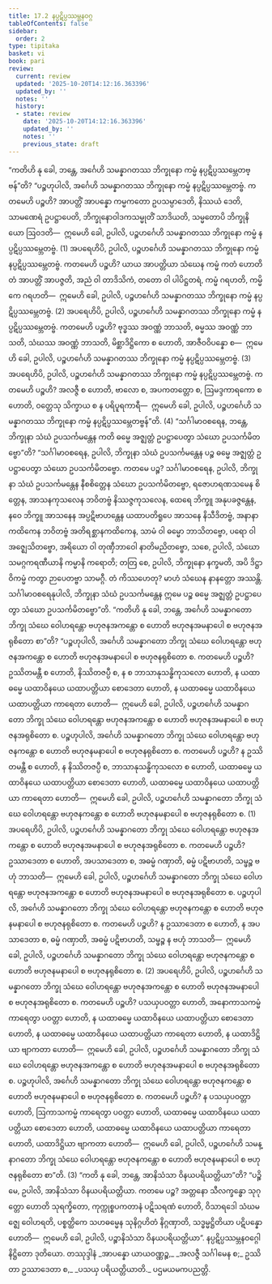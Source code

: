```yaml
---
title: 17.2 နပ္ပဋိပ္ပဿမ္ဘနဝဂ္ဂ
tableOfContents: false
sidebar:
  order: 2
type: tipitaka
basket: vi
book: pari
review:
  current: review
  updated: '2025-10-20T14:12:16.363396'
  updated_by: ''
  notes: ''
  history:
  - state: review
    date: '2025-10-20T14:12:16.363396'
    updated_by: ''
    notes: ''
    previous_state: draft
---
```



<DynamicBreadcrumb />


<ReviewStatus review={frontmatter.review} showDetails={true} />

<HypothesisAnnotation frontmatter={frontmatter} />

<Division number="420" book="pari" e="ch" v="5" p="317">

<Paragraph number="1960" book="pari">
“ကတိဟိ နု ခေါ, ဘန္တေ, အင်္ဂေဟိ သမန္နာဂတဿ ဘိက္ခုနော ကမ္မံ နပ္ပဋိပ္ပဿမ္ဘေတဗ္ဗန်”တိ?
</Paragraph>

<Paragraph number="1961" book="pari">
“ပဉ္စဟုပါလိ, အင်္ဂေဟိ သမန္နာဂတဿ ဘိက္ခုနော ကမ္မံ နပ္ပဋိပ္ပဿမ္ဘေတဗ္ဗံ. ကတမေဟိ ပဉ္စဟိ? အာပတ္တိံ အာပန္နော ကမ္မကတော ဥပသမ္ပာဒေတိ, နိဿယံ ဒေတိ, သာမဏေရံ ဥပဋ္ဌာပေတိ, ဘိက္ခုနောဝါဒကသမ္မုတိံ သာဒိယတိ, သမ္မတောပိ ဘိက္ခုနိယော ဩဝဒတိ—  ဣမေဟိ ခေါ, ဥပါလိ, ပဉ္စဟင်္ဂေဟိ သမန္နာဂတဿ ဘိက္ခုနော ကမ္မံ နပ္ပဋိပ္ပဿမ္ဘေတဗ္ဗံ. (1)
</Paragraph>

<Paragraph number="1962" book="pari">
အပရေဟိပိ, ဥပါလိ, ပဉ္စဟင်္ဂေဟိ သမန္နာဂတဿ ဘိက္ခုနော ကမ္မံ နပ္ပဋိပ္ပဿမ္ဘေတဗ္ဗံ. ကတမေဟိ ပဉ္စဟိ? ယာယ အာပတ္တိယာ သံဃေန ကမ္မံ ကတံ ဟောတိ တံ အာပတ္တိံ အာပဇ္ဇတိ, အညံ ဝါ တာဒိသိကံ, တတော ဝါ ပါပိဋ္ဌတရံ, ကမ္မံ ဂရဟတိ, ကမ္မိကေ ဂရဟတိ—  ဣမေဟိ ခေါ, ဥပါလိ, ပဉ္စဟင်္ဂေဟိ သမန္နာဂတဿ ဘိက္ခုနော ကမ္မံ နပ္ပဋိပ္ပဿမ္ဘေတဗ္ဗံ. (2)
</Paragraph>

<Paragraph number="1963" book="pari">
အပရေဟိပိ, ဥပါလိ, ပဉ္စဟင်္ဂေဟိ သမန္နာဂတဿ ဘိက္ခုနော ကမ္မံ နပ္ပဋိပ္ပဿမ္ဘေတဗ္ဗံ. ကတမေဟိ ပဉ္စဟိ? ဗုဒ္ဓဿ အဝဏ္ဏံ ဘာသတိ, ဓမ္မဿ အဝဏ္ဏံ ဘာသတိ, သံဃဿ အဝဏ္ဏံ ဘာသတိ, မိစ္ဆာဒိဋ္ဌိကော စ ဟောတိ, အာဇီဝဝိပန္နော စ—  ဣမေဟိ ခေါ, ဥပါလိ, ပဉ္စဟင်္ဂေဟိ သမန္နာဂတဿ ဘိက္ခုနော ကမ္မံ နပ္ပဋိပ္ပဿမ္ဘေတဗ္ဗံ. (3)
</Paragraph>

<Paragraph number="1964" book="pari">
အပရေဟိပိ, ဥပါလိ, ပဉ္စဟင်္ဂေဟိ သမန္နာဂတဿ ဘိက္ခုနော ကမ္မံ နပ္ပဋိပ္ပဿမ္ဘေတဗ္ဗံ. ကတမေဟိ ပဉ္စဟိ? အလဇ္ဇီ စ ဟောတိ, ဗာလော စ, အပကတတ္တော စ, ဩမဒ္ဒကာရကော စ ဟောတိ, ဝတ္တေသု သိက္ခာယ စ န ပရိပူရကာရီ—  ဣမေဟိ ခေါ, ဥပါလိ, ပဉ္စဟင်္ဂေဟိ သမန္နာဂတဿ ဘိက္ခုနော ကမ္မံ နပ္ပဋိပ္ပဿမ္ဘေတဗ္ဗန်”တိ. (4)
</Paragraph>

</Division>
<Division number="421" book="pari" e="ch" v="5" p="318">

<Paragraph number="1965" book="pari">
“သင်္ဂါမာဝစရေန, ဘန္တေ, ဘိက္ခုနာ သံဃံ ဥပသင်္ကမန္တေန ကတိ ဓမ္မေ အဇ္ဈတ္တံ ဥပဋ္ဌာပေတွာ သံဃော ဥပသင်္ကမိတဗ္ဗော”တိ?
</Paragraph>

<Paragraph number="1966" book="pari">
“သင်္ဂါမာဝစရေန, ဥပါလိ, ဘိက္ခုနာ သံဃံ ဥပသင်္ကမန္တေန ပဉ္စ ဓမ္မေ အဇ္ဈတ္တံ ဥပဋ္ဌာပေတွာ သံဃော ဥပသင်္ကမိတဗ္ဗော. ကတမေ ပဉ္စ? သင်္ဂါမာဝစရေန, ဥပါလိ, ဘိက္ခုနာ သံဃံ ဥပသင်္ကမန္တေန နီစစိတ္တေန သံဃော ဥပသင်္ကမိတဗ္ဗော, ရဇောဟရဏသမေန စိတ္တေန, အာသနကုသလေန ဘဝိတဗ္ဗံ နိဿဇ္ဇကုသလေန, ထေရေ ဘိက္ခူ အနုပခဇ္ဇန္တေန, နဝေ ဘိက္ခူ အာသနေန အပ္ပဋိဗာဟန္တေန ယထာပတိရူပေ အာသနေ နိသီဒိတဗ္ဗံ, အနာနာကထိကေန ဘဝိတဗ္ဗံ အတိရစ္ဆာနကထိကေန, သာမံ ဝါ ဓမ္မော ဘာသိတဗ္ဗော, ပရော ဝါ အဇ္ဈေသိတဗ္ဗော, အရိယော ဝါ တုဏှီဘာဝေါ နာတိမညိတဗ္ဗော, သစေ, ဥပါလိ, သံဃော သမဂ္ဂကရဏီယာနိ ကမ္မာနိ ကရောတိ; တတြ စေ, ဥပါလိ, ဘိက္ခုနော နက္ခမတိ, အပိ ဒိဋ္ဌာဝိကမ္မံ ကတွာ ဉာပေတဗ္ဗာ သာမဂ္ဂီ. တံ ကိဿဟေတု? မာဟံ သံဃေန နာနတ္တော အဿန္တိ. သင်္ဂါမာဝစရေနုပါလိ, ဘိက္ခုနာ သံဃံ ဥပသင်္ကမန္တေန ဣမေ ပဉ္စ ဓမ္မေ အဇ္ဈတ္တံ ဥပဋ္ဌာပေတွာ သံဃော ဥပသင်္ကမိတဗ္ဗော”တိ.
</Paragraph>

</Division>
<Division number="422" book="pari" e="ch" v="5" p="318">

<Paragraph number="1967" book="pari">
“ကတိဟိ နု ခေါ, ဘန္တေ, အင်္ဂေဟိ သမန္နာဂတော ဘိက္ခု သံဃေ ဝေါဟရန္တော ဗဟုဇနအကန္တော စ ဟောတိ ဗဟုဇနအမနာပေါ စ ဗဟုဇနအရုစိတော စာ”တိ?
</Paragraph>

<Paragraph number="1968" book="pari">
“ပဉ္စဟုပါလိ, အင်္ဂေဟိ သမန္နာဂတော ဘိက္ခု သံဃေ ဝေါဟရန္တော ဗဟုဇနအကန္တော စ ဟောတိ ဗဟုဇနအမနာပေါ စ ဗဟုဇနရုစိတော စ. ကတမေဟိ ပဉ္စဟိ? ဥဿိတမန္တီ စ ဟောတိ, နိဿိတဇပ္ပီ စ, န စ ဘာသာနုသန္ဓိကုသလော ဟောတိ, န ယထာဓမ္မေ ယထာဝိနယေ ယထာပတ္တိယာ စောဒေတာ ဟောတိ, န ယထာဓမ္မေ ယထာဝိနယေ ယထာပတ္တိယာ ကာရေတာ ဟောတိ—  ဣမေဟိ ခေါ, ဥပါလိ, ပဉ္စဟင်္ဂေဟိ သမန္နာဂတော ဘိက္ခု သံဃေ ဝေါဟရန္တော ဗဟုဇနအကန္တော စ ဟောတိ ဗဟုဇနအမနာပေါ စ ဗဟုဇနအရုစိတော စ. ပဉ္စဟုပါလိ, အင်္ဂေဟိ သမန္နာဂတော ဘိက္ခု သံဃေ ဝေါဟရန္တော ဗဟုဇနကန္တော စ ဟောတိ ဗဟုဇနမနာပေါ စ ဗဟုဇနရုစိတော စ. ကတမေဟိ ပဉ္စဟိ? န ဥဿိတမန္တီ စ ဟောတိ, န နိဿိတဇပ္ပီ စ, ဘာသာနုသန္ဓိကုသလော စ ဟောတိ, ယထာဓမ္မေ ယထာဝိနယေ ယထာပတ္တိယာ စောဒေတာ ဟောတိ, ယထာဓမ္မေ ယထာဝိနယေ ယထာပတ္တိယာ ကာရေတာ ဟောတိ—  ဣမေဟိ ခေါ, ဥပါလိ, ပဉ္စဟင်္ဂေဟိ သမန္နာဂတော ဘိက္ခု သံဃေ ဝေါဟရန္တော ဗဟုဇနကန္တော စ ဟောတိ ဗဟုဇနမနာပေါ စ ဗဟုဇနရုစိတော စ. (1)
</Paragraph>

<Paragraph number="1969" book="pari">
အပရေဟိပိ, ဥပါလိ, ပဉ္စဟင်္ဂေဟိ သမန္နာဂတော ဘိက္ခု သံဃေ ဝေါဟရန္တော ဗဟုဇနအကန္တော စ ဟောတိ ဗဟုဇနအမနာပေါ စ ဗဟုဇနအရုစိတော စ. ကတမေဟိ ပဉ္စဟိ? ဥဿာဒေတာ စ ဟောတိ, အပသာဒေတာ စ, အဓမ္မံ ဂဏှာတိ, ဓမ္မံ ပဋိဗာဟတိ, သမ္ဖဉ္စ ဗဟုံ ဘာသတိ—  ဣမေဟိ ခေါ, ဥပါလိ, ပဉ္စဟင်္ဂေဟိ သမန္နာဂတော ဘိက္ခု သံဃေ ဝေါဟရန္တော ဗဟုဇနအကန္တော စ ဟောတိ ဗဟုဇနအမနာပေါ စ ဗဟုဇနအရုစိတော စ. ပဉ္စဟုပါလိ, အင်္ဂေဟိ သမန္နာဂတော ဘိက္ခု သံဃေ ဝေါဟရန္တော ဗဟုဇနကန္တော စ ဟောတိ ဗဟုဇနမနာပေါ စ ဗဟုဇနရုစိတော စ. ကတမေဟိ ပဉ္စဟိ? န ဥဿာဒေတာ စ ဟောတိ, န အပသာဒေတာ စ, ဓမ္မံ ဂဏှာတိ, အဓမ္မံ ပဋိဗာဟတိ, သမ္ဖဉ္စ န ဗဟုံ ဘာသတိ—  ဣမေဟိ ခေါ, ဥပါလိ, ပဉ္စဟင်္ဂေဟိ သမန္နာဂတော ဘိက္ခု သံဃေ ဝေါဟရန္တော ဗဟုဇနကန္တော စ ဟောတိ ဗဟုဇနမနာပေါ စ ဗဟုဇနရုစိတော စ. (2)
</Paragraph>

<Paragraph number="1970" book="pari">
အပရေဟိပိ, ဥပါလိ, ပဉ္စဟင်္ဂေဟိ သမန္နာဂတော ဘိက္ခု သံဃေ ဝေါဟရန္တော ဗဟုဇနအကန္တော စ ဟောတိ ဗဟုဇနအမနာပေါ စ ဗဟုဇနအရုစိတော စ. ကတမေဟိ ပဉ္စဟိ? ပသယှပဝတ္တာ ဟောတိ, အနောကာသကမ္မံ ကာရေတွာ ပဝတ္တာ ဟောတိ, န ယထာဓမ္မေ ယထာဝိနယေ ယထာပတ္တိယာ စောဒေတာ ဟောတိ, န ယထာဓမ္မေ ယထာဝိနယေ ယထာပတ္တိယာ ကာရေတာ ဟောတိ, န ယထာဒိဋ္ဌိယာ ဗျာကတာ ဟောတိ—  ဣမေဟိ ခေါ, ဥပါလိ, ပဉ္စဟင်္ဂေဟိ သမန္နာဂတော ဘိက္ခု သံဃေ ဝေါဟရန္တော ဗဟုဇနအကန္တော စ ဟောတိ ဗဟုဇနအမနာပေါ စ ဗဟုဇနအရုစိတော စ. ပဉ္စဟုပါလိ, အင်္ဂေဟိ သမန္နာဂတော ဘိက္ခု သံဃေ ဝေါဟရန္တော ဗဟုဇနကန္တော စ ဟောတိ ဗဟုဇနမနာပေါ စ ဗဟုဇနရုစိတော စ. ကတမေဟိ ပဉ္စဟိ? န ပသယှပဝတ္တာ ဟောတိ, ဩကာသကမ္မံ ကာရေတွာ ပဝတ္တာ ဟောတိ, ယထာဓမ္မေ ယထာဝိနယေ ယထာပတ္တိယာ စောဒေတာ ဟောတိ, ယထာဓမ္မေ ယထာဝိနယေ ယထာပတ္တိယာ ကာရေတာ ဟောတိ, ယထာဒိဋ္ဌိယာ ဗျာကတာ ဟောတိ—  ဣမေဟိ ခေါ, ဥပါလိ, ပဉ္စဟင်္ဂေဟိ သမန္နာဂတော ဘိက္ခု သံဃေ ဝေါဟရန္တော ဗဟုဇနကန္တော စ ဟောတိ ဗဟုဇနမနာပေါ စ ဗဟုဇနရုစိတော စာ”တိ. (3)
</Paragraph>

</Division>
<Division number="423" book="pari" e="ch" v="5" p="320">

<Paragraph number="1971" book="pari">
“ကတိ နု ခေါ, ဘန္တေ, အာနိသံသာ ဝိနယပရိယတ္တိယာ”တိ?
</Paragraph>

<Paragraph number="1972" book="pari">
“ပဉ္စိမေ, ဥပါလိ, အာနိသံသာ ဝိနယပရိယတ္တိယာ. ကတမေ ပဉ္စ? အတ္တနော သီလက္ခန္ဓော သုဂုတ္တော ဟောတိ သုရက္ခိတော, ကုက္ကုစ္စပကတာနံ ပဋိသရဏံ ဟောတိ, ဝိသာရဒေါ သံဃမဇ္ဈေ ဝေါဟရတိ, ပစ္စတ္ထိကေ သဟဓမ္မေန သုနိဂ္ဂဟိတံ နိဂ္ဂဏှာတိ, သဒ္ဓမ္မဋ္ဌိတိယာ ပဋိပန္နော ဟောတိ—  ဣမေဟိ ခေါ, ဥပါလိ, ပဉ္စာနိသံသာ ဝိနယပရိယတ္တိယာ”.

</Paragraph>
</Division>

<Paragraph number="1973" type="center" book="pari">
နပ္ပဋိပ္ပဿမ္ဘနဝဂ္ဂေါ နိဋ္ဌိတော ဒုတိယော.



</Paragraph>

<Paragraph number="1974" type="center" book="pari">
တဿုဒ္ဒါနံ


</Paragraph>

<Paragraph number="1975" type="verses" book="pari">
_အာပန္နော ယာယဝဏ္ဏဉ္စ,_  
_အလဇ္ဇီ သင်္ဂါမေန စ;_  
ဥဿိတာ ဥဿာဒေတာ စ,_  
_ပသယှ ပရိယတ္တိယာတိ._  


</Paragraph>

<Paragraph number="1976" type="center" book="pari">
ပဌမယမကပညတ္တိ.
</Paragraph>
